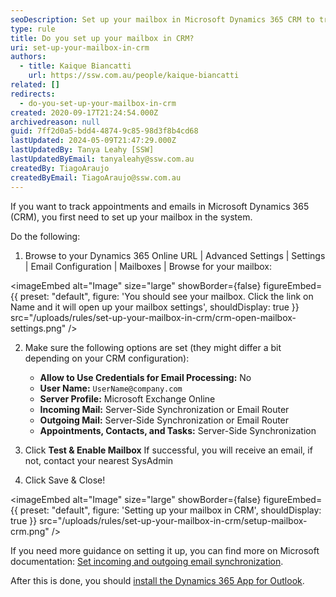 ```yaml
---
seoDescription: Set up your mailbox in Microsoft Dynamics 365 CRM to track appointments and emails securely.
type: rule
title: Do you set up your mailbox in CRM?
uri: set-up-your-mailbox-in-crm
authors:
  - title: Kaique Biancatti
    url: https://ssw.com.au/people/kaique-biancatti
related: []
redirects:
  - do-you-set-up-your-mailbox-in-crm
created: 2020-09-17T21:24:54.000Z
archivedreason: null
guid: 7ff2d0a5-bdd4-4874-9c85-98d3f8b4cd68
lastUpdated: 2024-05-09T21:47:29.000Z
lastUpdatedBy: Tanya Leahy [SSW]
lastUpdatedByEmail: tanyaleahy@ssw.com.au
createdBy: TiagoAraujo
createdByEmail: TiagoAraujo@ssw.com.au
---
```


If you want to track appointments and emails in Microsoft Dynamics 365 (CRM), you first need to set up your mailbox in the system.

Do the following:
1. Browse to your Dynamics 365 Online URL | Advanced Settings | Settings | Email Configuration | Mailboxes | Browse for your mailbox:


<imageEmbed
  alt="Image"
  size="large"
  showBorder={false}
  figureEmbed={{
    preset: "default",
    figure: 'You should see your mailbox. Click the link on Name and it will open up your mailbox settings',
    shouldDisplay: true
  }}
  src="/uploads/rules/set-up-your-mailbox-in-crm/crm-open-mailbox-settings.png"
/>

2. Make sure the following options are set (they might differ a bit depending on your CRM configuration):

   - **Allow to Use Credentials for Email Processing:** No
   - **User Name:** `UserName@company.com`
   - **Server Profile:** Microsoft Exchange Online
   - **Incoming Mail:** Server-Side Synchronization or Email Router
   - **Outgoing Mail:** Server-Side Synchronization or Email Router
   - **Appointments, Contacts, and Tasks:** Server-Side Synchronization

3. Click **Test & Enable Mailbox**
   If successful, you will receive an email, if not, contact your nearest SysAdmin
4. Click Save & Close!


<imageEmbed
  alt="Image"
  size="large"
  showBorder={false}
  figureEmbed={{
    preset: "default",
    figure: 'Setting up your mailbox in CRM',
    shouldDisplay: true
  }}
  src="/uploads/rules/set-up-your-mailbox-in-crm/setup-mailbox-crm.png"
/>

If you need more guidance on setting it up, you can find more on Microsoft documentation: [Set incoming and outgoing email synchronization](https://docs.microsoft.com/en-us/dynamics365/customerengagement/on-premises/admin/set-incoming-outgoing-email-synchronization).

After this is done, you should [install the Dynamics 365 App for Outlook](/dynamics-crm-install-the-dynamics-365-app-for-outlook).
